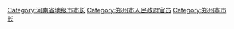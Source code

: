 [[Category:河南省地级市市长|Category:河南省地级市市长]]
[[Category:郑州市人民政府官员|Category:郑州市人民政府官员]]
[[Category:郑州市市长|Category:郑州市市长]]